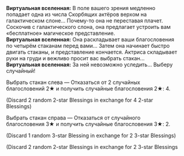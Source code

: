 {{Диалог Начало}}
:'''Виртуальная вселенная:''' В поле вашего зрения медленно попадает одна из числа Скорбящих актёров верхом на галактическом слоне... Почему-то она не переставая плачет. Соскочив с галактического слона, она предлагает устроить вам «бесплатное» магическое представление.
:'''Виртуальная вселенная:''' Она раскладывает ваши благословения по четырём стаканам перед вами... Затем она начинает быстро двигать стаканы, и представление кончается. Актриса складывает руки на груди и вежливо просит вас выбрать стакан...
:'''Виртуальная вселенная:''' За ней невозможно уследить... Выберу случайный!
:{{Диалог|Звезда}} Выбрать стакан слева &mdash; Отказаться от 2 случайных благословений 2★ и получить случайные благословения 2★: 4.
:;(Discard 2 random 2-star Blessings in exchange for 4 2-star Blessings)
:{{Диалог|Звезда}} Выбрать стакан справа &mdash; Отказаться от случайного благословения 3★ и получить случайные благословения 3★: 2.
:;(Discard 1 random 3-star Blessing in exchange for 2 3-star Blessings)
:{{SU Special Dialogue|Эрудиция|Вы тоже можете разбить чашку!|Отказаться от 2 случайных благословений 2★ и получить случайные благословения 3★: 2.}}
:;(Discard 2 random 2-star Blessings in exchange for 2 3-star Blessings
{{Диалог Конец}}